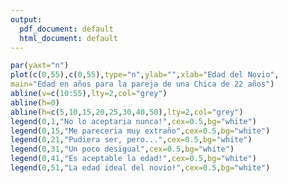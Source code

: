 ```yaml
---
output:
  pdf_document: default
  html_document: default
---
```




```r
par(yaxt="n")
plot(c(0,55),c(0,55),type="n",ylab="",xlab="Edad del Novio",
main="Edad en años para la pareja de una Chica de 22 años")
abline(v=c(10:55),lty=2,col="grey")
abline(h=0)
abline(h=c(5,10,15,20,25,30,40,50),lty=2,col="grey")
legend(0,1,"No lo aceptaria nunca!",cex=0.5,bg="white")
legend(0,15,"Me pareceria muy extraño",cex=0.5,bg="white")
legend(0,21,"Pudiera ser, pero...",cex=0.5,bg="white")
legend(0,31,"Un poco desigual",cex=0.5,bg="white")
legend(0,41,"Es aceptable la edad!",cex=0.5,bg="white")
legend(0,51,"La edad ideal del novio!",cex=0.5,bg="white")
```

